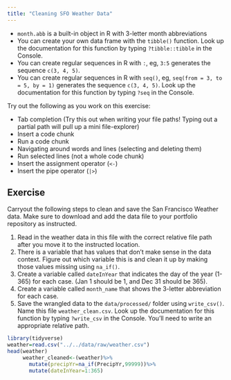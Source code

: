 ```yaml
---
title: "Cleaning SFO Weather Data"
---
```


::: {.callout-note title="Helpful Data Wrangling Notes"}
- `month.abb` is a built-in object in R with 3-letter month abbreviations
- You can create your own data frame with the `tibble()` function. Look up the documentation for this function by typing `?tibble::tibble` in the Console.
- You can create regular sequences in R with `:`, eg, `3:5` generates the sequence `c(3, 4, 5)`.
- You can create regular sequences in R with `seq()`, eg, `seq(from = 3, to = 5, by = 1)` generates the sequence `c(3, 4, 5)`.  Look up the documentation for this function by typing `?seq` in the Console.
:::

::: {.callout-important title="Practicing Keyboard Shortcuts"}
Try out the following as you work on this exercise:

- Tab completion (Try this out when writing your file paths! Typing out a partial path will pull up a mini file-explorer)
- Insert a code chunk
- Run a code chunk
- Navigating around words and lines (selecting and deleting them)
- Run selected lines (not a whole code chunk)
- Insert the assignment operator (`<-`)
- Insert the pipe operator (`|>`)
:::

## Exercise

Carryout the following steps to clean and save the San Francisco Weather data.  Make sure to download and add the data file to your portfolio repository as instructed.

1. Read in the weather data in this file with the correct relative file path after you move it to the instructed location.
2. There is a variable that has values that don't make sense in the data context. Figure out which variable this is and clean it up by making those values missing using `na_if()`.
3. Create a variable called `dateInYear` that indicates the day of the year (1-365) for each case. (Jan 1 should be 1, and Dec 31 should be 365).
4. Create a variable called `month_name` that shows the 3-letter abbreviation for each case.
5. Save the wrangled data to the `data/processed/` folder using `write_csv()`. Name this file `weather_clean.csv`. Look up the documentation for this function by typing `?write_csv` in the Console. You'll need to write an appropriate relative path.



```r
library(tidyverse)
weather=read.csv("../../data/raw/weather.csv")
head(weather)
     weather_cleaned<-(weather)%>%
       mutate(precipYr=na_if(PrecipYr,99999))%>%
       mutate(dateInYear=1:365)
```



